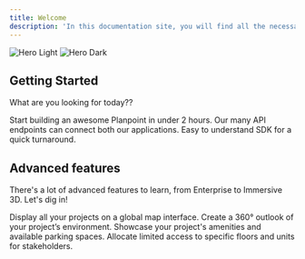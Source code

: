 ```yaml
---
title: Welcome
description: 'In this documentation site, you will find all the necessary knowledge to create and edit a plan viewer, as well as developer docs for our API and our SDK kit. '
---
```


<img
  className="block dark:hidden"
  src="https://i.postimg.cc/CKmxmQ9k/Clean.png"
  alt="Hero Light"
/>
<img
  className="hidden dark:block"
  src="https://i.postimg.cc/G38ZWgDc/temp-Imagewx-AY98.avif"
  alt="Hero Dark"
/>

## Getting Started

What are you looking for today??

<CardGroup cols={2}>
  <Card
    title="Create and edit Planpoint Viewer"
    icon="pen-to-square"
    href="https://viewerdocs.planpoint.io/checklist"
  >
    Start building an awesome Planpoint in under 2 hours.
  </Card>
  <Card
    title="Build with our API"
    icon="code"
    href="https://viewerdocs.planpoint.io/api-documentation/introduction"
  >
    Our many API endpoints can connect both our applications.
  </Card>
    <Card
    title="Leverage our SDK"
    icon="rectangle-terminal"
    href="https://viewerdocs.planpoint.io/sdk-documentation/introduction"
  >
    Easy to understand SDK for a quick turnaround.
  </Card>
</CardGroup>

## Advanced features

There's a lot of advanced features to learn, from Enterprise to Immersive 3D. Let's dig in!

<CardGroup cols={2}>
  <Card
    title="Enterprise"
    icon="map-location-dot"
    href="https://viewerdocs.planpoint.io/checklist"
  >
    Display all your projects on a global map interface.
  </Card>
  <Card
    title="360° project"
    icon="360-degrees"
    href="https://viewerdocs.planpoint.io/checklist"
  >
    Create a 360° outlook of your project’s environment.
  </Card>
  <Card
    title="Amenities & Parkings"
    icon="water-ladder"
    href="https://viewerdocs.planpoint.io/checklist"
  >
    Showcase your project's amenities and available parking spaces.
  </Card>
  <Card
    title="Allocations"
    icon="user-tie"
    href="https://viewerdocs.planpoint.io/checklist"
  >
    Allocate limited access to specific floors and units for stakeholders.
  </Card>
</CardGroup>
